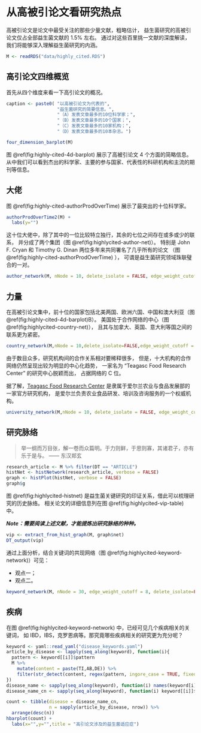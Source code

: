 # 从高被引论文看研究热点 {#highly-cited}

高被引论文是论文中最受关注的那些少量文献，粗略估计，
益生菌研究的高被引论文仅占全部益生菌文献的 1.5% 左右。
通过对这些百里挑一文献的深度解读，我们将能够深入理解益生菌研究的内涵。

```r
M <- readRDS("data/highly_cited.RDS")
```

## 高引论文四维概览

首先从四个维度来看一下高引论文的概况。

```r
caption <- paste0( "以高被引论文为代表的",
                   "益生菌研究的简要信息。",
                   "（A）发表文章最多的10位科学家；",
                   "（B）发表文章最多的10个国家；",
                   "（C）发表文章最多的10家机构；",
                   "（D）发表文章最多的10本杂志。")
```

```r
four_dimension_barplot(M)
```
图 \@ref(fig:highly-cited-4d-barplot) 展示了高被引论文 4 个方面的简略信息。
从中我们可以看到杰出的科学家、主要的参与国家、代表性的科研机构和主流的期刊等信息。

## 大佬

图 \@ref(fig:highly-cited-authorProdOverTime) 展示了最突出的十位科学家。

```r
authorProdOverTime2(M) +
  labs(y="")
```
这十位大佬中，除了其中的一位比较特立独行，其余的七位之间存在或多或少的联系，
并分成了两个集团（图 \@ref(fig:highlycited-author-net)）。
特别是 John F. Cryan 和 Timothy G. Dinan 两位多年来共同署名了几乎所有的论文
（图 \@ref(fig:highly-cited-authorProdOverTime) ），
可谓是益生菌研究领域珠联璧合的一对。

```r
author_network(M, nNode = 10, delete_isolate = FALSE, edge_weight_cutoff = 1)
```

## 力量


在高被引论文集中，前十位的国家包括北美两国、欧洲六国、中国和澳大利亚（图 \@ref(fig:highly-cited-4d-barplot)B）。
美国处于合作网络的中心（图 \@ref(fig:highlycited-country-net)），
且其与加拿大、英国、意大利等国之间的联系更为紧密。

```r
country_network(M,nNode = 10,delete_isolate=FALSE,edge_weight_cutoff = 8)
```

由于数目众多，研究机构间的合作关系相对要稀释很多，
但是，十大机构的合作网络仍然呈现出较为明显的中心化趋势，
一家名为 “Teagasc Food Research Center” 的研究中心脱颖而出，
占据网络的 C 位。

据了解，[Teagasc Food Research Center](https://www.teagasc.ie/) 
是隶属于爱尔兰农业与食品发展部的一家官方研究机构，
是爱尔兰负责农业食品研发、培训及咨询服务的一个权威机构。

```r
university_network(M,nNode = 10, delete_isolate = FALSE, edge_weight_cutoff = 2)
```



## 研究脉络

> 举一纲而万目张，解一卷而众篇明。于力则鲜，于思则寡，其诸君子，亦有乐于是与。
> —— 东汉郑玄

```r
research_article <- M %>% filter(DT == "ARTICLE")
histNet <- histNetwork(research_article, verbose = FALSE)
graph <- histPlot(histNet, verbose = FALSE)
graph$g
```

图 \@ref(fig:highlycited-histnet) 是益生菌关键研究的印证关系，借此可以梳理研究的历史脉络。
相关论文的详细信息列在图 \@ref(fig:highlycited-vip-table) 中。

***Note：需要阅读上述文献，才能提炼出研究脉络的种种。***

```r
vip <- extract_from_hist_graph(M, graph$net)
DT_output(vip)
```

通过上面分析，结合关键词的共现网络（图 \@ref(fig:highlycited-keyword-network)）可见：

- 观点一；
- 观点二。

```r
keyword_network(M, nNode = 30, edge_weight_cutoff = 8, delete_isolate=FALSE)
```

## 疾病

在图 \@ref(fig:highlycited-keyword-network) 中，已经可见几个疾病相关的关键词，
如 IBD，IBS，克罗恩病等。那究竟哪些疾病相关的研究更为充分呢？

```r
keyword <- yaml::read_yaml("disease_keywords.yaml")
article_by_disease <- lapply(seq_along(keyword), function(i){
  pattern <- keyword[[i]]$pattern
  M %>% 
    mutate(content = paste(TI,AB,DE)) %>% 
    filter(str_detect(content, regex(pattern, ingore_case = TRUE, fixed = TRUE)))
})
disease_name <- sapply(seq_along(keyword), function(i) names(keyword[i]))
disease_name_cn <- sapply(seq_along(keyword), function(i) keyword[[i]]$name)
```

```r
count <- tibble(disease = disease_name_cn,
                n = sapply(article_by_disease, nrow)) %>%
  arrange(desc(n))
hbarplot(count) +
  labs(x="",y="",title = "高引论文涉及的益生菌适应症")
```

